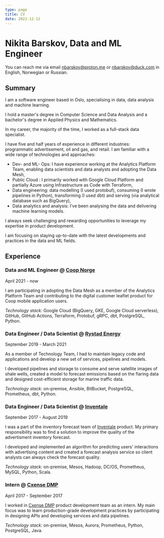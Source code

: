 ```yaml
---
type: page
title: CV
date: 2022-12-12
---
```


# Nikita Barskov, Data and ML Engineer

You can reach me via email [nbarskov@proton.me](mailto:nbarskov@proton.me)
or [nbarskov@duck.com](mailto:nbarskov@duck.com) in English, Norwegian or
Russian.

## Summary

I am a software engineer based in Oslo, specialising in data,
data analysis and machine learning.

I hold a master's degree in Computer Science and Data Analysis
and a bachelor's degree in Applied Physics and Mathematics.

In my career, the majority of the time, I worked as a full-stack
data specialist.

I have five and half years of experience in different industries:
programmatic advertisement, oil and gas, and retail.
I am familiar with a wide range of technologies and approaches:

-   Dev- and ML- Ops: I have experience working at the Analytics Platform Team,
    enabling data scientists and data analysts and adopting the Data Mesh,
-   Public Cloud : I primarily worked with Google Cloud Platform and
    partially Azure using Infrastructure as Code with Terraform,
-   Data engineering: data modelling (I used protobuf), consuming (I wrote
    pipelines in Python), transforming (I used dbt) and serving (via analytical
    database such as BigQuery),
-   Data analytics and analysis: I've been analysing the data and delivering
    machine learning models.

I always seek challenging and rewarding opportunities to leverage my expertise in product development.

I am focusing on staying up-to-date with the latest developments and practices in the data and ML fields.

## Experience

### Data and ML Engineer @ [Coop Norge][coop-norge]

April 2021 - now

I am participating in adopting the Data Mesh as a member of
the Analytics Platform Team and contributing to the digital
customer leaflet product for Coop mobile application users.

_Technology stack:_ Google Cloud (BigQuery, GKE, Google Cloud
serverless), GitHub, GitHub Actions, Terraform, Protobuf, gRPC,
dbt, PostgreSQL, Python.

### Data Engineer / Data Scientist @ [Rystad Energy][rystad-energy]

September 2019 - March 2021

As a member of Technology Team, I had to maintain legacy code
and applications and develop a new set of services,
pipelines and models.

I developed pipelines and storage to consume and serve satellite
images of shale wells, created a model to forecast emissions
based on the flaring data and designed cost-efficient storage
for marine traffic data.

_Technology stack:_ on-premise, Ansible, BitBucket, PostgreSQL, Prometheus, dbt, Python.

### Data Engineer / Data Scientist @ [Inventale][inventale]

September 2017 - August 2019

I was a part of the inventory forecast team of
[Inventale][inventale] product. My primary responsibility
was to find a solution to improve the quality
of the advertisment inventory forecast.

I developed and implemented an algorithm for predicting users'
interactions with advertising content and created a forecast analysis
service so client analysts can always check the forecast quality.

_Technology stack:_ on-premise, Mesos, Hadoop, DC/OS, Prometheus,
MySQL, Python, Scala.

### Intern @ [Cxense DMP][cxense-dmp]

April 2017 - September 2017

I worked in [Cxense DMP][cxense-dmp] product development team as an intern.
My main focus was to learn production-grade development practices by
participating in designing APIs and developing services and data pipelines.

_Technology stack:_ on-premise, Mesos, Aurora, Prometheus, Python,
PostgreSQL, Java.

[coop-norge]: https://coop.no/
[rystad-energy]: https://www.rystadenergy.com/
[inventale]: https://inventale.com/en/
[cxense-dmp]: https://piano.io/product/dmp/
